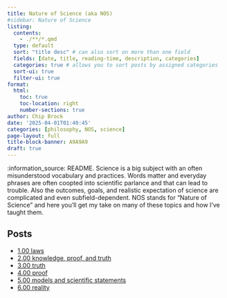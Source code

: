 ```yaml
---
title: Nature of Science (aka NOS)
#sidebar: Nature of Science
listing: 
  contents: 
    - ./**/*.qmd
  type: default
  sort: "title desc" # can also sort on more than one field
  fields: [date, title, reading-time, description, categories]
  categories: true # allows you to sort posts by assigned categories 
  sort-ui: true
  filter-ui: true
format:
  html:
    toc: true
    toc-location: right
    number-sections: true
author: Chip Brock
date: '2025-04-01T01:40:45'
categories: [philosophy, NOS, science]
page-layout: full
title-block-banner: A9A9A9
draft: true
---
```


:information_source: README. Science is a big subject with an often misunderstood vocabulary and practices. Words matter and everyday phrases are often coopted into scientific parlance and that can lead to trouble. Also the outcomes, goals, and realistic expectation of science are complicated and even subfield-dependent. NOS stands for "Nature of Science" and here you'll get my take on many of these topics and how I've taught them.

## Posts

- [1.00 laws](20250514_0100-laws/0100-laws.qmd)
- [2.00 knowledge, proof, and truth](20250514_0200-knowledge/0200-knowledge.qmd)
- [3.00 truth](20250514_0300-truth/0300-truth.qmd)
- [4.00 proof](20250514_0400-proof/0400-proof.qmd)
- [5.00 models and scientific statements](20250514_0500-models/0500-models.qmd)
- [6.00 reality](20250514_0600-reality/0600-reality.qmd)

